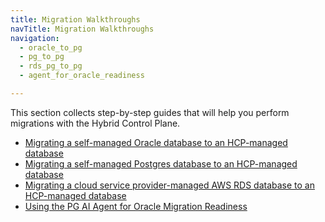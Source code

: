 ```yaml
---
title: Migration Walkthroughs
navTitle: Migration Walkthroughs
navigation:
  - oracle_to_pg
  - pg_to_pg
  - rds_pg_to_pg
  - agent_for_oracle_readiness

---
```


This section collects step-by-step guides that will help you perform migrations with the Hybrid Control Plane. 

-   [Migrating a self-managed Oracle database to an HCP-managed database](oracle_to_pg.mdx)
-   [Migrating a self-managed Postgres database to an HCP-managed database](pg_to_pg.mdx)
-   [Migrating a cloud service provider-managed AWS RDS database to an HCP-managed database](rds_pg_to_pg.mdx)
-   [Using the PG AI Agent for Oracle Migration Readiness](agent_for_oracle_readiness.mdx)
